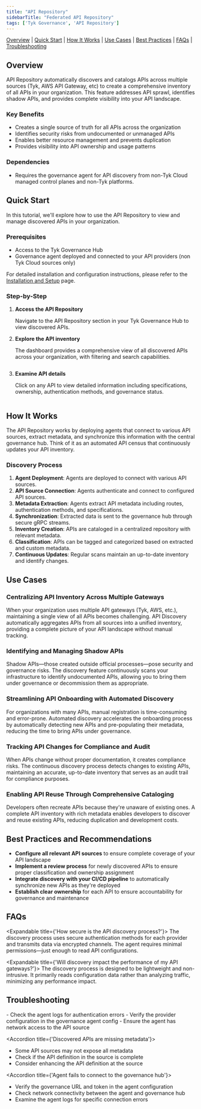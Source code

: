```yaml
---
title: "API Repository"
sidebarTitle: "Federated API Repository"
tags: ['Tyk Governance', 'API Repository']
---
```


[Overview](/5.8/#overview) | [Quick Start](/5.8/#quick-start) | [How It Works](/5.8/#how-it-works) | [Use Cases](/5.8/#use-cases) | [Best Practices](/5.8/#best-practices-and-recommendations) | [FAQs](/5.8/#faqs) | [Troubleshooting](/5.8/#troubleshooting)

## Overview

API Repository automatically discovers and catalogs APIs across multiple sources (Tyk, AWS API Gateway, etc) to create a comprehensive inventory of all APIs in your organization. This feature addresses API sprawl, identifies shadow APIs, and provides complete visibility into your API landscape.

### Key Benefits

- Creates a single source of truth for all APIs across the organization
- Identifies security risks from undocumented or unmanaged APIs
- Enables better resource management and prevents duplication
- Provides visibility into API ownership and usage patterns

### Dependencies

- Requires the governance agent for API discovery from non-Tyk Cloud managed control planes and non-Tyk platforms.

## Quick Start

In this tutorial, we'll explore how to use the API Repository to view and manage discovered APIs in your organization.

### Prerequisites

- Access to the Tyk Governance Hub
- Governance agent deployed and connected to your API providers (non Tyk Cloud sources only)

For detailed installation and configuration instructions, please refer to the [Installation and Setup](/5.8/tyk-governance/installation) page.

### Step-by-Step

1. **Access the API Repository**

	 Navigate to the API Repository section in your Tyk Governance Hub to view discovered APIs.

2. **Explore the API inventory**

	 The dashboard provides a comprehensive view of all discovered APIs across your organization, with filtering and search capabilities.

     <img src="/img/governance/api-list.png" alt="" />

3. **Examine API details**

	 Click on any API to view detailed information including specifications, ownership, authentication methods, and governance status.

     <img src="/img/governance/api-details.png" alt="" />

## How It Works

The API Repository works by deploying agents that connect to various API sources, extract metadata, and synchronize this information with the central governance hub. Think of it as an automated API census that continuously updates your API inventory.

### Discovery Process

1. **Agent Deployment**: Agents are deployed to connect with various API sources.
2. **API Source Connection**: Agents authenticate and connect to configured API sources.
3. **Metadata Extraction**: Agents extract API metadata including routes, authentication methods, and specifications.
4. **Synchronization**: Extracted data is sent to the governance hub through secure gRPC streams.
5. **Inventory Creation**: APIs are cataloged in a centralized repository with relevant metadata.
6. **Classification**: APIs can be tagged and categorized based on extracted and custom metadata.
7. **Continuous Updates**: Regular scans maintain an up-to-date inventory and identify changes.

## Use Cases

### Centralizing API Inventory Across Multiple Gateways

When your organization uses multiple API gateways (Tyk, AWS, etc.), maintaining a single view of all APIs becomes challenging. API Discovery automatically aggregates APIs from all sources into a unified inventory, providing a complete picture of your API landscape without manual tracking.

### Identifying and Managing Shadow APIs

Shadow APIs—those created outside official processes—pose security and governance risks. The discovery feature continuously scans your infrastructure to identify undocumented APIs, allowing you to bring them under governance or decommission them as appropriate.

### Streamlining API Onboarding with Automated Discovery

For organizations with many APIs, manual registration is time-consuming and error-prone. Automated discovery accelerates the onboarding process by automatically detecting new APIs and pre-populating their metadata, reducing the time to bring APIs under governance.

### Tracking API Changes for Compliance and Audit

When APIs change without proper documentation, it creates compliance risks. The continuous discovery process detects changes to existing APIs, maintaining an accurate, up-to-date inventory that serves as an audit trail for compliance purposes.

### Enabling API Reuse Through Comprehensive Cataloging

Developers often recreate APIs because they're unaware of existing ones. A complete API inventory with rich metadata enables developers to discover and reuse existing APIs, reducing duplication and development costs.

## Best Practices and Recommendations

- **Configure all relevant API sources** to ensure complete coverage of your API landscape
- **Implement a review process** for newly discovered APIs to ensure proper classification and ownership assignment
- **Integrate discovery with your CI/CD pipeline** to automatically synchronize new APIs as they're deployed
- **Establish clear ownership** for each API to ensure accountability for governance and maintenance

## FAQs

<Expandable title={'How secure is the API discovery process?'}>
The discovery process uses secure authentication methods for each provider and transmits data via encrypted channels. The agent requires minimal permissions—just enough to read API configurations.
</Expandable> 

<Expandable title={'Will discovery impact the performance of my API gateways?'}>
The discovery process is designed to be lightweight and non-intrusive. It primarily reads configuration data rather than analyzing traffic, minimizing any performance impact.
</Expandable>

## Troubleshooting

<AccordionGroup>
<Accordion title={"APIs from a specific source aren't being discovered"}>
- Check the agent logs for authentication errors  
- Verify the provider configuration in the governance agent config  
- Ensure the agent has network access to the API source
</Accordion>

<Accordion title={'Discovered APIs are missing metadata'}>
- Some API sources may not expose all metadata  
- Check if the API definition in the source is complete  
- Consider enhancing the API definition at the source
</Accordion>

<Accordion title={'Agent fails to connect to the governance hub'}>
- Verify the governance URL and token in the agent configuration  
- Check network connectivity between the agent and governance hub  
- Examine the agent logs for specific connection errors
</Accordion>
</AccordionGroup>

